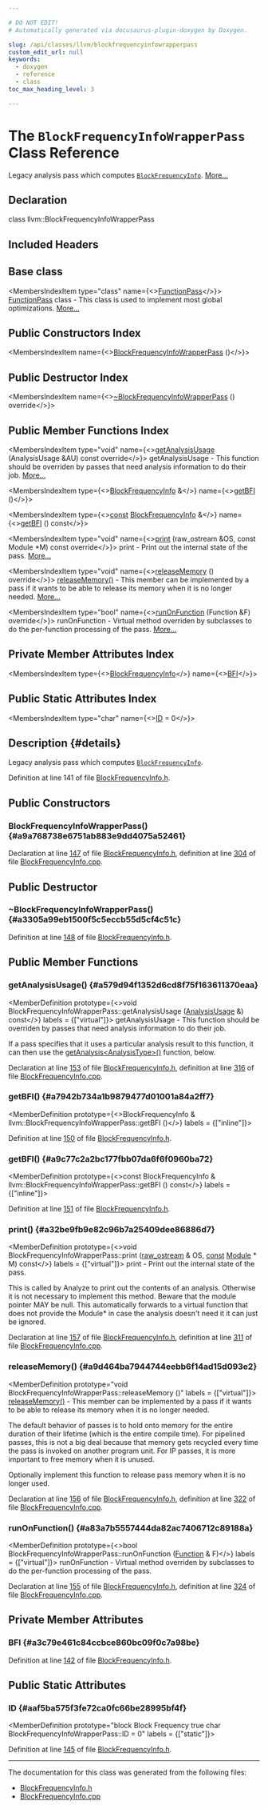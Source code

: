 ```yaml
---

# DO NOT EDIT!
# Automatically generated via docusaurus-plugin-doxygen by Doxygen.

slug: /api/classes/llvm/blockfrequencyinfowrapperpass
custom_edit_url: null
keywords:
  - doxygen
  - reference
  - class
toc_max_heading_level: 3

---
```





# The `BlockFrequencyInfoWrapperPass` Class Reference

<DoxygenPage pluginConfig={pluginConfig}>

Legacy analysis pass which computes <code><a href="/docs/api/classes/llvm/blockfrequencyinfo">BlockFrequencyInfo</a></code>. <a href="#details">More...</a>

## Declaration

<CodeBlock>class llvm::BlockFrequencyInfoWrapperPass</CodeBlock>

## Included Headers

<IncludesList>
<IncludesListItem
  filePath="llvm/Analysis/BlockFrequencyInfo.h"
  permalink="/docs/api/files/include/include/llvm/include/llvm/analysis/blockfrequencyinfo-h"
  isLocal="true" />
</IncludesList>

## Base class

<MembersIndex>

<MembersIndexItem
  type="class"
  name={<><a href="/docs/api/classes/llvm/functionpass">FunctionPass</a></>}>
<a href="/docs/api/classes/llvm/functionpass">FunctionPass</a> class - This class is used to implement most global optimizations. <a href="/docs/api/classes/llvm/functionpass/#details">More...</a>
</MembersIndexItem>

</MembersIndex>

## Public Constructors Index

<MembersIndex>

<MembersIndexItem
  name={<><a href="#a9a768738e6751ab883e9dd4075a52461">BlockFrequencyInfoWrapperPass</a> ()</>}>
</MembersIndexItem>

</MembersIndex>

## Public Destructor Index

<MembersIndex>

<MembersIndexItem
  name={<><a href="#a3305a99eb1500f5c5eccb55d5cf4c51c">~BlockFrequencyInfoWrapperPass</a> () override</>}>
</MembersIndexItem>

</MembersIndex>

## Public Member Functions Index

<MembersIndex>

<MembersIndexItem
  type="void"
  name={<><a href="#a579d94f1352d6cd8f75f163611370eaa">getAnalysisUsage</a> (AnalysisUsage &amp;AU) const override</>}>
getAnalysisUsage - This function should be overriden by passes that need analysis information to do their job. <a href="#a579d94f1352d6cd8f75f163611370eaa">More...</a>
</MembersIndexItem>

<MembersIndexItem
  type={<><a href="/docs/api/classes/llvm/blockfrequencyinfo">BlockFrequencyInfo</a> &amp;</>}
  name={<><a href="#a7942b734a1b9879477d01001a84a2ff7">getBFI</a> ()</>}>
</MembersIndexItem>

<MembersIndexItem
  type={<><a href="/docs/api/files/lib/lib/target/lib/target/aarch64/aarch64promoteconstant-cpp/#a90f8350fecae261c25be85d38b451bff">const</a> <a href="/docs/api/classes/llvm/blockfrequencyinfo">BlockFrequencyInfo</a> &amp;</>}
  name={<><a href="#a9c77c2a2bc177fbb07da6f6f0960ba72">getBFI</a> () const</>}>
</MembersIndexItem>

<MembersIndexItem
  type="void"
  name={<><a href="#a32be9fb9e82c96b7a25409dee86886d7">print</a> (raw&#95;ostream &amp;OS, const Module &#42;M) const override</>}>
print - Print out the internal state of the pass. <a href="#a32be9fb9e82c96b7a25409dee86886d7">More...</a>
</MembersIndexItem>

<MembersIndexItem
  type="void"
  name={<><a href="#a9d464ba7944744eebb6f14ad15d093e2">releaseMemory</a> () override</>}>
<a href="#a9d464ba7944744eebb6f14ad15d093e2">releaseMemory()</a> - This member can be implemented by a pass if it wants to be able to release its memory when it is no longer needed. <a href="#a9d464ba7944744eebb6f14ad15d093e2">More...</a>
</MembersIndexItem>

<MembersIndexItem
  type="bool"
  name={<><a href="#a83a7b5557444da82ac7406712c89188a">runOnFunction</a> (Function &amp;F) override</>}>
runOnFunction - Virtual method overriden by subclasses to do the per-function processing of the pass. <a href="#a83a7b5557444da82ac7406712c89188a">More...</a>
</MembersIndexItem>

</MembersIndex>

## Private Member Attributes Index

<MembersIndex>

<MembersIndexItem
  type={<><a href="/docs/api/classes/llvm/blockfrequencyinfo">BlockFrequencyInfo</a></>}
  name={<><a href="#a3c79e461c84ccbce860bc09f0c7a98be">BFI</a></>}>
</MembersIndexItem>

</MembersIndex>

## Public Static Attributes Index

<MembersIndex>

<MembersIndexItem
  type="char"
  name={<><a href="#aaf5ba575f3fe72ca0fc66be28995bf4f">ID</a> = 0</>}>
</MembersIndexItem>

</MembersIndex>

## Description {#details}

Legacy analysis pass which computes <code><a href="/docs/api/classes/llvm/blockfrequencyinfo">BlockFrequencyInfo</a></code>.

Definition at line 141 of file <a href="/docs/api/files/include/include/llvm/include/llvm/analysis/blockfrequencyinfo-h">BlockFrequencyInfo.h</a>.

<SectionDefinition>

## Public Constructors

### BlockFrequencyInfoWrapperPass() {#a9a768738e6751ab883e9dd4075a52461}

<MemberDefinition
  prototype="BlockFrequencyInfoWrapperPass::BlockFrequencyInfoWrapperPass ()">

Declaration at line <a href="/docs/api/files/include/include/llvm/include/llvm/analysis/blockfrequencyinfo-h/#l00147">147</a> of file <a href="/docs/api/files/include/include/llvm/include/llvm/analysis/blockfrequencyinfo-h">BlockFrequencyInfo.h</a>, definition at line <a href="/docs/api/files/lib/lib/analysis/blockfrequencyinfo-cpp/#l00304">304</a> of file <a href="/docs/api/files/lib/lib/analysis/blockfrequencyinfo-cpp">BlockFrequencyInfo.cpp</a>.
</MemberDefinition>

</SectionDefinition>

<SectionDefinition>

## Public Destructor

### ~BlockFrequencyInfoWrapperPass() {#a3305a99eb1500f5c5eccb55d5cf4c51c}

<MemberDefinition
  prototype="BlockFrequencyInfoWrapperPass::~BlockFrequencyInfoWrapperPass ()">

Definition at line <a href="/docs/api/files/include/include/llvm/include/llvm/analysis/blockfrequencyinfo-h/#l00148">148</a> of file <a href="/docs/api/files/include/include/llvm/include/llvm/analysis/blockfrequencyinfo-h">BlockFrequencyInfo.h</a>.
</MemberDefinition>

</SectionDefinition>

<SectionDefinition>

## Public Member Functions

### getAnalysisUsage() {#a579d94f1352d6cd8f75f163611370eaa}

<MemberDefinition
  prototype={<>void BlockFrequencyInfoWrapperPass::getAnalysisUsage (<a href="/docs/api/classes/llvm/analysisusage">AnalysisUsage</a> &amp;) const</>}
  labels = {["virtual"]}>
getAnalysisUsage - This function should be overriden by passes that need analysis information to do their job.

If a pass specifies that it uses a particular analysis result to this function, it can then use the <a href="/docs/api/classes/llvm/pass/#a4863e5e463fb79955269fbf7fbf52b80">getAnalysis&lt;AnalysisType&gt;()</a> function, below.

Declaration at line <a href="/docs/api/files/include/include/llvm/include/llvm/analysis/blockfrequencyinfo-h/#l00153">153</a> of file <a href="/docs/api/files/include/include/llvm/include/llvm/analysis/blockfrequencyinfo-h">BlockFrequencyInfo.h</a>, definition at line <a href="/docs/api/files/lib/lib/analysis/blockfrequencyinfo-cpp/#l00316">316</a> of file <a href="/docs/api/files/lib/lib/analysis/blockfrequencyinfo-cpp">BlockFrequencyInfo.cpp</a>.
</MemberDefinition>

### getBFI() {#a7942b734a1b9879477d01001a84a2ff7}

<MemberDefinition
  prototype={<>BlockFrequencyInfo &amp; llvm::BlockFrequencyInfoWrapperPass::getBFI ()</>}
  labels = {["inline"]}>

Definition at line <a href="/docs/api/files/include/include/llvm/include/llvm/analysis/blockfrequencyinfo-h/#l00150">150</a> of file <a href="/docs/api/files/include/include/llvm/include/llvm/analysis/blockfrequencyinfo-h">BlockFrequencyInfo.h</a>.
</MemberDefinition>

### getBFI() {#a9c77c2a2bc177fbb07da6f6f0960ba72}

<MemberDefinition
  prototype={<>const BlockFrequencyInfo &amp; llvm::BlockFrequencyInfoWrapperPass::getBFI () const</>}
  labels = {["inline"]}>

Definition at line <a href="/docs/api/files/include/include/llvm/include/llvm/analysis/blockfrequencyinfo-h/#l00151">151</a> of file <a href="/docs/api/files/include/include/llvm/include/llvm/analysis/blockfrequencyinfo-h">BlockFrequencyInfo.h</a>.
</MemberDefinition>

### print() {#a32be9fb9e82c96b7a25409dee86886d7}

<MemberDefinition
  prototype={<>void BlockFrequencyInfoWrapperPass::print (<a href="/docs/api/classes/llvm/raw-ostream">raw&#95;ostream</a> &amp; OS, <a href="/docs/api/files/lib/lib/target/lib/target/aarch64/aarch64promoteconstant-cpp/#a90f8350fecae261c25be85d38b451bff">const</a> <a href="/docs/api/classes/llvm/module">Module</a> &#42; M) const</>}
  labels = {["virtual"]}>
print - Print out the internal state of the pass.

This is called by Analyze to print out the contents of an analysis. Otherwise it is not necessary to implement this method. Beware that the module pointer MAY be null. This automatically forwards to a virtual function that does not provide the Module&#42; in case the analysis doesn&#39;t need it it can just be ignored.

Declaration at line <a href="/docs/api/files/include/include/llvm/include/llvm/analysis/blockfrequencyinfo-h/#l00157">157</a> of file <a href="/docs/api/files/include/include/llvm/include/llvm/analysis/blockfrequencyinfo-h">BlockFrequencyInfo.h</a>, definition at line <a href="/docs/api/files/lib/lib/analysis/blockfrequencyinfo-cpp/#l00311">311</a> of file <a href="/docs/api/files/lib/lib/analysis/blockfrequencyinfo-cpp">BlockFrequencyInfo.cpp</a>.
</MemberDefinition>

### releaseMemory() {#a9d464ba7944744eebb6f14ad15d093e2}

<MemberDefinition
  prototype="void BlockFrequencyInfoWrapperPass::releaseMemory ()"
  labels = {["virtual"]}>
<a href="#a9d464ba7944744eebb6f14ad15d093e2">releaseMemory()</a> - This member can be implemented by a pass if it wants to be able to release its memory when it is no longer needed.

The default behavior of passes is to hold onto memory for the entire duration of their lifetime (which is the entire compile time). For pipelined passes, this is not a big deal because that memory gets recycled every time the pass is invoked on another program unit. For IP passes, it is more important to free memory when it is unused.

Optionally implement this function to release pass memory when it is no longer used.

Declaration at line <a href="/docs/api/files/include/include/llvm/include/llvm/analysis/blockfrequencyinfo-h/#l00156">156</a> of file <a href="/docs/api/files/include/include/llvm/include/llvm/analysis/blockfrequencyinfo-h">BlockFrequencyInfo.h</a>, definition at line <a href="/docs/api/files/lib/lib/analysis/blockfrequencyinfo-cpp/#l00322">322</a> of file <a href="/docs/api/files/lib/lib/analysis/blockfrequencyinfo-cpp">BlockFrequencyInfo.cpp</a>.
</MemberDefinition>

### runOnFunction() {#a83a7b5557444da82ac7406712c89188a}

<MemberDefinition
  prototype={<>bool BlockFrequencyInfoWrapperPass::runOnFunction (<a href="/docs/api/classes/llvm/function">Function</a> &amp; F)</>}
  labels = {["virtual"]}>
runOnFunction - Virtual method overriden by subclasses to do the per-function processing of the pass.

Declaration at line <a href="/docs/api/files/include/include/llvm/include/llvm/analysis/blockfrequencyinfo-h/#l00155">155</a> of file <a href="/docs/api/files/include/include/llvm/include/llvm/analysis/blockfrequencyinfo-h">BlockFrequencyInfo.h</a>, definition at line <a href="/docs/api/files/lib/lib/analysis/blockfrequencyinfo-cpp/#l00324">324</a> of file <a href="/docs/api/files/lib/lib/analysis/blockfrequencyinfo-cpp">BlockFrequencyInfo.cpp</a>.
</MemberDefinition>

</SectionDefinition>

<SectionDefinition>

## Private Member Attributes

### BFI {#a3c79e461c84ccbce860bc09f0c7a98be}

<MemberDefinition
  prototype="BlockFrequencyInfo llvm::BlockFrequencyInfoWrapperPass::BFI">

Definition at line <a href="/docs/api/files/include/include/llvm/include/llvm/analysis/blockfrequencyinfo-h/#l00142">142</a> of file <a href="/docs/api/files/include/include/llvm/include/llvm/analysis/blockfrequencyinfo-h">BlockFrequencyInfo.h</a>.
</MemberDefinition>

</SectionDefinition>

<SectionDefinition>

## Public Static Attributes

### ID {#aaf5ba575f3fe72ca0fc66be28995bf4f}

<MemberDefinition
  prototype="block Block Frequency true char BlockFrequencyInfoWrapperPass::ID = 0"
  labels = {["static"]}>

Definition at line <a href="/docs/api/files/include/include/llvm/include/llvm/analysis/blockfrequencyinfo-h/#l00145">145</a> of file <a href="/docs/api/files/include/include/llvm/include/llvm/analysis/blockfrequencyinfo-h">BlockFrequencyInfo.h</a>.
</MemberDefinition>

</SectionDefinition>

<hr/>

The documentation for this class was generated from the following files:

<ul>
<li><a href="/docs/api/files/include/include/llvm/include/llvm/analysis/blockfrequencyinfo-h">BlockFrequencyInfo.h</a></li>
<li><a href="/docs/api/files/lib/lib/analysis/blockfrequencyinfo-cpp">BlockFrequencyInfo.cpp</a></li>
</ul>

</DoxygenPage>
